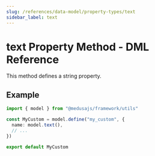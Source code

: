 ```yaml
---
slug: /references/data-model/property-types/text
sidebar_label: text
---
```



# text Property Method - DML Reference

This method defines a string property.

## Example

```ts
import { model } from "@medusajs/framework/utils"

const MyCustom = model.define("my_custom", {
  name: model.text(),
  // ...
})

export default MyCustom
```
